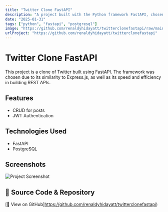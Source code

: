 ```yaml
---
title: "Twitter Clone FastAPI"
description: "A project built with the Python framework FastAPI, chosen for its similarity to Express.js and high performance."
date: "2025-01-31"
tags: ["python", "fastapi", "postgresql"]
image: "https://github.com/renaldyhidayatt/twitterclonefastapi/raw/main/database_file/Twitter-Fastapi.png"
urlProject: "https://github.com/renaldyhidayatt/twitterclonefastapi"
---
```


# Twitter Clone FastAPI

This project is a clone of Twitter built using FastAPI. The framework was chosen due to its similarity to Express.js, as well as its speed and efficiency in building REST APIs.

## Features

- CRUD for posts
- JWT Authentication

## Technologies Used

- FastAPI
- PostgreSQL

## Screenshots

![Project Screenshot](https://github.com/renaldyhidayatt/twitterclonefastapi/raw/main/database_file/Twitter-Fastapi.png)


## 🔗 Source Code & Repository
[📌 View on GitHub]https://github.com/renaldyhidayatt/twitterclonefastapi)
